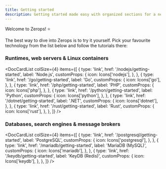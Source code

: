 ```yaml
---
title: Getting started
description: Getting started made easy with organized sections for a newbie to Zerops. 
---
```



Welcome to Zerops! :star:

The best way to dive into Zerops is to try it yourself. Pick your favourite technology from the list below and follow the tutorials there:

### Runtimes, web servers & Linux containers

<DocCardList
  colSize={4}
  items={[
    {
      type: 'link',
      href: '/nodejs/getting-started',
      label: 'Node.js',
      customProps: {
        icon: Icons['nodejs'],
      },
    },
    {
      type: 'link',
      href: '/go/getting-started',
      label: 'Go',
      customProps: {
        icon: Icons['go'],
      },
    },
    {
      type: 'link',
      href: '/php/getting-started',
      label: 'PHP',
      customProps: {
        icon: Icons['php'],
      },
    },
    {
      type: 'link',
      href: '/python/getting-started',
      label: 'Python',
      customProps: {
        icon: Icons['python'],
      },
    },
    {
      type: 'link',
      href: '/dotnet/getting-started',
      label: '.NET',
      customProps: {
        icon: Icons['dotnet'],
      },
    },
    {
      type: 'link',
      href: '/rust/getting-started',
      label: 'Rust',
      customProps: {
        icon: Icons['rust'],
      },
    },
  ]}
/>

### Databases, search engines & message brokers

<DocCardList
  colSize={4}
  items={[
    {
      type: 'link',
      href: '/postgresql/getting-started',
      label: 'PostgreSQL',
      customProps: {
        icon: Icons['postgresql'],
      },
    },
    {
      type: 'link',
      href: '/mariadb/getting-started',
      label: 'MariaDB (MySQL)',
      customProps: {
        icon: Icons['mariadb'],
      },
    },
    {
      type: 'link',
      href: '/keydb/getting-started',
      label: 'KeyDB (Redis)',
      customProps: {
        icon: Icons['keydb'],
      },
    },
  ]}
/>
